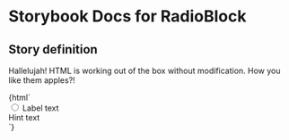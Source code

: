 

# Storybook Docs for RadioBlock

<Meta title="govtnz-import/RadioBlock" />

## Story definition

Hallelujah! HTML is working out of the box without modification.
How you like them apples?!

<Preview>
  <Story name="RadioBlock" height="100px">
    {html`
      <div class="g-radios__item">
        <input class="g-radios__input" name="example" type="radio" />
        <label class="g-radios__label"> Label text </label>
        <div class="g-radios__hint">Hint text</div>
      </div>
    `}
  </Story>
</Preview>
